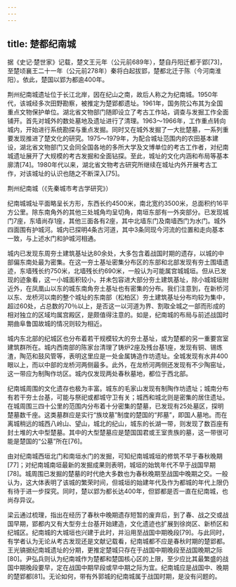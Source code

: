 ```yaml
---
---
---
```

title: 楚都纪南城
---




据《史记·楚世家》记载，楚文王元年（公元前689年），楚自丹阳迁都于郢[73]，至楚顷襄王二十一年（公元前278年）秦将白起拔郢，楚都北迁于陈（今河南淮阳）。依此，楚国以郢为都逾400年。

荆州纪南城遗址位于长江北岸，因在纪山之南，故后人称之为纪南城。1950年代，该城经多次田野勘察，被推定为楚郢都遗址。1961年，国务院公布其为全国重点文物保护单位。湖北省文物部门随即设立了考古工作站，调查与发掘工作全面铺开。首先对城外的数处墓地及遗址进行了清理。1963～1966年，工作重点转向城内，开始进行系统勘探与重点发掘。同时又在城外发掘了一大批楚墓，一系列重要发现推进了楚文化的研究。1975～1979年，为配合城址范围内的农田基本建设，湖北省文物部门又会同全国各地的多所大学及文博单位的考古工作者，对纪南城遗址展开了大规模的考古发掘和全面钻探。至此，城址的文化内涵和布局等基本廓清[74]。1980年代以来，湖北省文物考古研究所继续在城址内外开展考古工作，对该城址的认识也随之不断深入[75]。

荆州纪南城（《先秦城市考古学研究》）



纪南城城址平面略呈长方形，东西长约4500米，南北宽约3500米，总面积约16平方公里。除东南角外的其他三处城角均呈切角，南垣东部有一外突部分。已发现城门7座，东墙尚存1座，其他三面各有2座，其中北墙东门及南墙西门为水门。城外四面围有护城河。城内已探明4条古河道，其中3条同现今河流的位置和走向基本一致，与上述水门和护城河相通。

城内已发现东周夯土建筑基址达80余处，大多包含着战国时期的遗存，以城的中部偏东南处最为密集。在这一夯土基址密集分布区的东部和北部发现有夯土围墙遗迹，东墙残长约750米，北墙残长约690米，一般认为可能属宫城城垣。但从已发现的迹象看，这一小城面积较小，并未包容进大部分夯土建筑基址，除小城城垣附近外，在凤凰山以东的城东南角夯土基址也有密集的分布。我们注意到，在新桥河以东、龙桥河以南的整个城址的东南部（松柏区）夯土建筑基址分布均较为集中，超过60处，占总数的70％以上，是否这一以河道为界、割取全城之一部而形成的相对独立的区域均属宫殿区，是颇值得注意的。如是，纪南城的布局与前述战国时期曲阜鲁国故城的情况则较为相近。

城内东北部的纪城区也分布着若干规模较大的夯土基址，或为楚都的另一重要宫室建筑群所在。城内西南部的陈家台清理了铸炉2座及残台基1座，发现有铜、锡炼渣，陶范和鼓风管等，表明这里应是一处金属铸造作坊遗址。全城发现有水井400眼以上，而以中部的龙桥河两侧最多。此外，在龙桥河两侧还发现有不少陶窑址，这一带应为制陶作坊区。城内仅发现两处春秋墓地，都位于西北部。

纪南城周围的文化遗存也极为丰富。城东的毛家山发现有制陶作坊遗址；城南分布有若干夯土台基，可能与祭祀或都城守卫有关；城西和城北则是密集的居住遗址。在城周围三四十公里的范围内分布着十分密集的楚墓，已发现有25处墓区，探明楚墓数千座。这类墓群应是实行“族坟墓”制度的楚国的“邦墓”，即国人墓地。而在离城稍远的城西八岭山、望山，城北的纪山，城东的长湖一带，则发现了数百座有封土堆的大中型楚墓。其中的大型楚墓应是楚国国君或王室贵族的墓，这一带很可能是楚国的“公墓”所在[76]。

由对纪南城西垣北门和南垣水门的发掘，可知纪南城城垣的修筑不早于春秋晚期[77]；对纪南城南垣最新的发掘成果则表明，城垣的始筑年代不早于战国早期[78]。城周围已发掘的楚墓的时代绝大多数也为春秋晚期至战国中晚期之交。一般认为，这大体表明了该城的繁荣时间，但城垣的始建年代及作为都城的年代上限仍有待于进一步探究。同时，楚以郢为都长达400年，但郢都是否一直在纪南城，也尚存异议。

梁云通过梳理，指出在经历了春秋中晚期遗存短暂的废弃后，到了春、战之交或战国早期，郢都内又有大型夯土台基开始建造，文化遗迹也扩展到徐岗区、新桥区和纪城区。纪南城的大城垣也兴建于此时，并沿用至战国中期晚段[79]。与此同时，有学者认为无论从考古发现还是文献记载看，纪南城都不应是春秋时期的楚郢都。王光镐据纪南城遗址的分期，更推定楚城只存在于战国中期晚段至战国晚期之际[80]。尹弘兵则认为纪南城作为楚都和楚国核心区的上限，至少应比其最繁盛的战国中期晚段要早，定在战国中期早段或早中期之际为宜。纪南城应是战国中、晚期的楚郢都[81]。无论如何，带有外郭城的纪南城属于战国时期，是没有问题的。